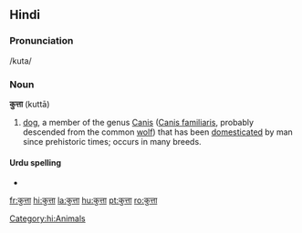==Hindi==
===Pronunciation===
/kuta/
===Noun===
'''कुत्ता''' (kuttā)
#[[dog]], a member of the genus [[Canis]] ([[Canis familiaris]], probably descended from the common [[wolf]]) that has been [[domesticated]] by man since prehistoric times; occurs in many breeds.
====Urdu spelling====
*{{URchar|[[کتا]]}}
[[Category:hi:Animals]]

[[fr:कुत्ता]]
[[hi:कुत्ता]]
[[la:कुत्ता]]
[[hu:कुत्ता]]
[[pt:कुत्ता]]
[[ro:कुत्ता]]